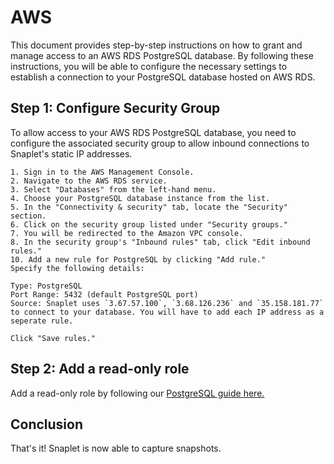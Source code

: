 # AWS

This document provides step-by-step instructions on how to grant and manage access to an AWS RDS PostgreSQL database. By following these instructions, you will be able to configure the necessary settings to establish a connection to your PostgreSQL database hosted on AWS RDS.

## Step 1: Configure Security Group

To allow access to your AWS RDS PostgreSQL database, you need to configure the associated security group to allow inbound connections to Snaplet's static IP addresses.

    1. Sign in to the AWS Management Console.
    2. Navigate to the AWS RDS service.
    3. Select "Databases" from the left-hand menu.
    4. Choose your PostgreSQL database instance from the list.
    5. In the "Connectivity & security" tab, locate the "Security" section.
    6. Click on the security group listed under "Security groups."
    7. You will be redirected to the Amazon VPC console.
    8. In the security group's "Inbound rules" tab, click "Edit inbound rules."
    10. Add a new rule for PostgreSQL by clicking "Add rule."
    Specify the following details:

    Type: PostgreSQL
    Port Range: 5432 (default PostgreSQL port)
    Source: Snaplet uses `3.67.57.100`, `3.68.126.236` and `35.158.181.77` to connect to your database. You will have to add each IP address as a seperate rule.

    Click "Save rules."

## Step 2: Add a read-only role

Add a read-only role by following our [PostgreSQL guide here.](/guides/postgresql#create-a-read-only-role)

## Conclusion

That's it! Snaplet is now able to capture snapshots.
